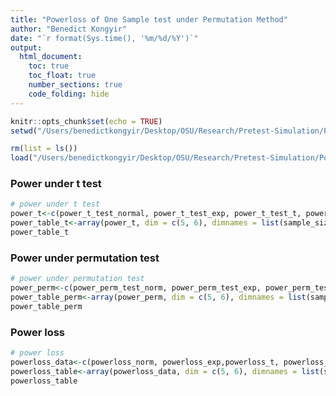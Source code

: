```yaml
---
title: "Powerloss of One Sample test under Permutation Method"
author: "Benedict Kongyir"
date: "`r format(Sys.time(), '%m/%d/%Y')`"
output: 
  html_document:
    toc: true
    toc_float: true
    number_sections: true
    code_folding: hide
---
```


```r
knitr::opts_chunk$set(echo = TRUE)
setwd("/Users/benedictkongyir/Desktop/OSU/Research/Pretest-Simulation/Power Loss under Permutation Method/Results")
```


```r
rm(list = ls())
load("/Users/benedictkongyir/Desktop/OSU/Research/Pretest-Simulation/Power Loss under Permutation Method/RData/OneSample.RData")
```



### Power under t test
```r

# power under t test
power_t<-c(power_t_test_normal, power_t_test_exp, power_t_test_t, power_t_test_chisq, power_t_test_weibul, power_t_test_logn)
power_table_t<-array(power_t, dim = c(5, 6), dimnames = list(sample_size,c("norm_t", "exp_t", "t distn_t","chisq",  "Weibull", "Lognormal")))
power_table_t

```


### Power under permutation test
```r
# power under permutation test
power_perm<-c(power_perm_test_norm, power_perm_test_exp, power_perm_test_t,  power_perm_test_chisq,  power_perm_test_weibul, power_perm_test_logn)
power_table_perm<-array(power_perm, dim = c(5, 6), dimnames = list(sample_size, c("Normal", "exp_perm", "t_perm", "chisq", "Weibull", "Lognormal")))
power_table_perm

```

### Power loss
```r
# power loss
powerloss_data<-c(powerloss_norm, powerloss_exp,powerloss_t, powerloss_chisq, powerloss_weibul, powerloss_logn)
powerloss_table<-array(powerloss_data, dim = c(5, 6), dimnames = list(sample_size, c("Normal", "exp_perm", "t_perm", "chisq",  "Weibull", "Lognormal")))
powerloss_table

```


